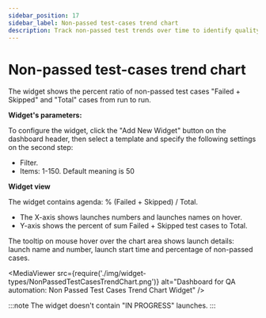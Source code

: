 ```yaml
---
sidebar_position: 17
sidebar_label: Non-passed test-cases trend chart
description: Track non-passed test trends over time to identify quality issues. Monitor failed and skipped test percentages using qa dashboard tools.
---
```


# Non-passed test-cases trend chart

The widget shows the percent ratio of non-passed test cases "Failed + Skipped" and "Total" cases from run to run.

**Widget's parameters:**

To configure the widget, click the "Add New Widget" button on the dashboard header, then select a template and specify the following settings on the second step:

- Filter.
- Items: 1-150. Default meaning is 50

**Widget view**

The widget contains agenda: % (Failed + Skipped) / Total.

- The X-axis shows launches numbers and launches names on hover.
- Y-axis shows the percent of sum Failed + Skipped test cases to Total.

The tooltip on mouse hover over the chart area shows launch details: launch name and number, launch start time and percentage of non-passed cases.

<MediaViewer src={require('./img/widget-types/NonPassedTestCasesTrendChart.png')} alt="Dashboard for QA automation: Non Passed Test Cases Trend Chart Widget" />

:::note
The widget doesn't contain "IN PROGRESS" launches.
:::

